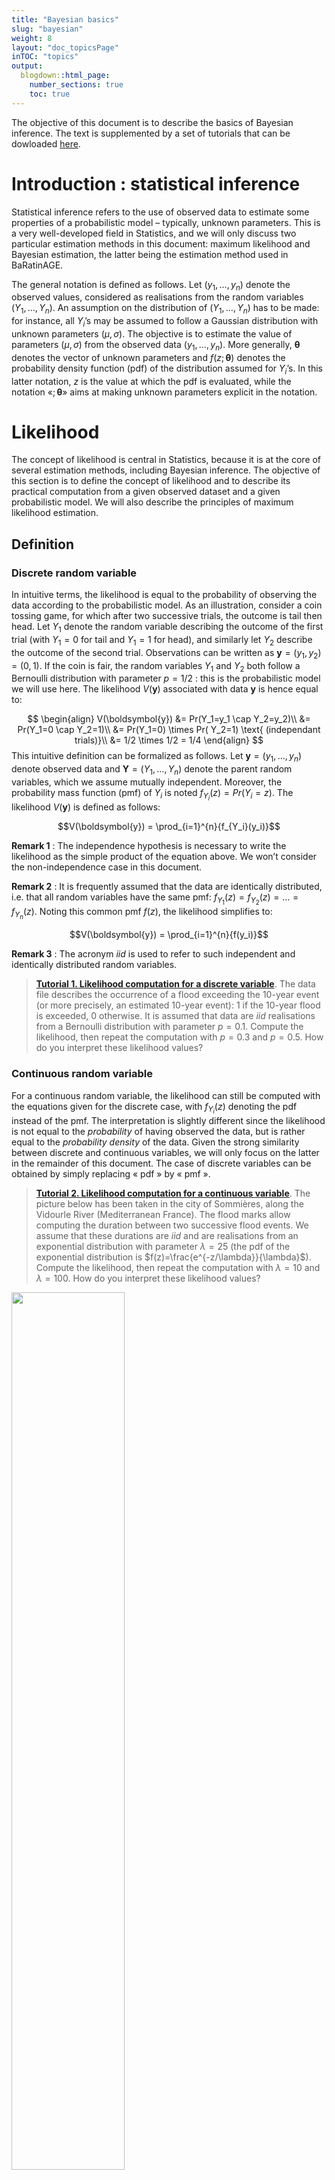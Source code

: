 ---
title: "Bayesian basics"
slug: "bayesian"
weight: 8
layout: "doc_topicsPage"
inTOC: "topics"
output:
  blogdown::html_page:
    number_sections: true
    toc: true
---

The objective of this document is to describe the basics of Bayesian inference. The text is supplemented by a set of tutorials that can be dowloaded [here](TP_bayesian.en.zip). 

# Introduction : statistical inference

Statistical inference refers to the use of observed data to estimate some properties of a probabilistic model – typically, unknown parameters. This is a very well-developed field in Statistics, and we will only discuss two particular estimation methods in this document: maximum likelihood and Bayesian estimation, the latter being the estimation method used in BaRatinAGE.

The general notation is defined as follows. Let $(y_1,\ldots,y_n)$ denote the observed values, considered as realisations from the random variables $(Y_1,\ldots,Y_n)$. An assumption on the distribution of $(Y_1,\ldots,Y_n)$ has to be made: for instance, all $Y_i$'s may be assumed to follow a Gaussian distribution with unknown parameters $(\mu,\sigma)$. The objective is to estimate the value of parameters $(\mu,\sigma)$ from the observed data $(y_1,\ldots,y_n)$. More generally, $\boldsymbol{\theta}$ denotes the vector of unknown parameters and $f(z;\boldsymbol{\theta})$ denotes the probability density function (pdf) of the distribution assumed for $Y_i$'s. In this latter notation, $z$ is the value at which the pdf is evaluated, while the notation «$;\boldsymbol{\theta}$» aims at making unknown parameters explicit in the notation.

# Likelihood

The concept of likelihood is central in Statistics, because it is at the core of several estimation methods, including Bayesian inference. The objective of this section is to define the concept of likelihood and to describe its practical computation from a given observed dataset and a given probabilistic model. We will also describe the principles of maximum likelihood estimation.

## Definition

### Discrete random variable

In intuitive terms, the likelihood is equal to the probability of observing the data according to the probabilistic model. As an illustration, consider a coin tossing game, for which after two successive trials, the outcome is tail then head. Let $Y_1$ denote the random variable describing the outcome of the first trial (with $Y_1=0$ for tail and $Y_1=1$ for head), and similarly let $Y_2$ describe the outcome of the second trial. Observations can be written as $\boldsymbol{y}=(y_1,y_2)=(0,1)$. If the coin is fair, the random variables $Y_1$ and $Y_2$ both follow a Bernoulli distribution with parameter $p=1/2$ : this is the probabilistic model we will use here. The likelihood $V(\boldsymbol{y})$ associated with data $\boldsymbol{y}$ is hence equal to:

$$ \begin{align}
V(\boldsymbol{y}) &= Pr(Y_1=y_1 \cap Y_2=y_2)\\
&= Pr(Y_1=0 \cap Y_2=1)\\
&= Pr(Y_1=0) \times Pr( Y_2=1) \text{ (independant trials)}\\
&= 1/2 \times 1/2 = 1/4
\end{align}
$$
This intuitive definition can be formalized as follows. Let $\boldsymbol{y}=(y_1,\ldots,y_n)$ denote observed data and $\boldsymbol{Y}=(Y_1,\ldots,Y_n)$ denote the parent random variables, which we assume mutually independent. Moreover, the probability mass function (pmf) of $Y_i$ is noted $f_{Y_i}(z)=Pr(Y_i=z)$. The likelihood $V(\boldsymbol{y})$ is defined as follows:

$$V(\boldsymbol{y}) = \prod_{i=1}^{n}{f_{Y_i}(y_i)}$$

**Remark 1** : The independence hypothesis is necessary to write the likelihood as the simple product of the equation above. We won’t consider the non-independence case in this document. 

**Remark 2** : It is frequently assumed that the data are identically distributed, i.e. that all random
variables have the same pmf: $f_{Y_1}(z)=f_{Y_2}(z)=\ldots=f_{Y_n}(z)$. Noting this common pmf $f(z)$, the likelihood simplifies to:

$$V(\boldsymbol{y}) = \prod_{i=1}^{n}{f(y_i)}$$

**Remark 3** : The acronym *iid* is used to refer to such independent and identically distributed random
variables.

> [**Tutorial 1. Likelihood computation for a discrete variable**](TP_bayesian.en.zip). The data file describes the occurrence of a flood exceeding the 10-year event (or more precisely, an estimated 10-year event): 1 if the 10-year flood is exceeded, 0 otherwise. It is assumed that data are *iid* realisations from a Bernoulli distribution with parameter $p=0.1$. Compute the likelihood, then repeat the computation with $p=0.3$ and $p=0.5$. How do you interpret these likelihood values?

### Continuous random variable

For a continuous random variable, the likelihood can still be computed with the equations given for the discrete case, with $f_{Y_i}(z)$ denoting the pdf instead of the pmf. The interpretation is slightly different since the likelihood is not equal to the *probability* of having observed the data, but is rather equal to the *probability density* of the data. Given the strong similarity between discrete and continuous variables, we will only focus on the latter in the remainder of this document. The case of discrete variables can be obtained by simply replacing « pdf » by « pmf ».

> [**Tutorial 2. Likelihood computation for a continuous variable**](TP_bayesian.en.zip). The picture below has been taken in the city of Sommières, along the Vidourle River (Mediterranean France). The flood marks allow computing the duration between two successive flood events. We assume that these durations are *iid* and are realisations from an exponential distribution with parameter $\lambda=25$ (the pdf of the exponential distribution is $f(z)=\frac{e^{-z/\lambda}}{\lambda}$). Compute the likelihood, then repeat the computation with $\lambda=10$ and $\lambda=100$. How do you interpret these likelihood values?

<img src="Vidourles.jpg" width="60%">
<p style="text-align: center;color: gray;"> Picture taken in the city of Sommières showing flood marks on a building. Photo : Diane Laberge, [http://www.dianelaberge.com/blogue/2012/11/09/laccent-du-sud/](http://www.dianelaberge.com/blogue/2012/11/09/laccent-du-sud/).</p>

## Maximum likelihood estimation

The idea behind maximum likelihood estimation should be intuitive after the tutorials proposed in the previous section: an estimate can be obtained by picking up the parameter maximizing the likelihood. This can be formalized as follows, using the same notation as in previous sections: $\boldsymbol{y}=(y_1,\ldots,y_n)$ denote the data, and $\boldsymbol{Y}=(Y_1,\ldots,Y_n)$ the corresponding random variables. We now assume that the pdf of the random variable $Y_i$ depends on one or several unknown parameters denoted by $\boldsymbol{\theta}$. This pdf is noted $f_{Y_i}(z;\boldsymbol{\theta})$. The likelihood $V(\boldsymbol{y};\boldsymbol{\theta})$ is then equal to:

$$V(\boldsymbol{y};\boldsymbol{\theta}) = \prod_{i=1}^{n}{f_{Y_i}(y_i;\boldsymbol{\theta})}$$

This equation is basically identical to the preceding likelihood equations, except that unknown parameters $\boldsymbol{\theta}$ are made explicit in the notation. The maximum likelihood estimator $\hat{\boldsymbol{\theta}}$ then corresponds to the parameter vector maximizing the likelihood:

$$\hat{\boldsymbol{\theta}} = \mathop{\mathrm{argmax}}_{\boldsymbol{\theta}} V(\boldsymbol{y};\boldsymbol{\theta})$$

> [**Tutorial 3. Maximum likelihood estimation, discrete case**](TP_bayesian.en.zip). Using the data of Tutorial 1, compute the likelihood for a grid of values of parameter $p$. Plot the likelihood as a function of $p$, and deduce the maximum likelihood estimate. Is there any other information one could use in this likelihood function?

> [**Tutorial 4. Maximum likelihood estimation, continuous case**](TP_bayesian.en.zip). Using the data of Tutorial 2, compute the likelihood for a grid of values of parameter $\lambda$. Plot the likelihood as a function of $\lambda$, and deduce the maximum likelihood estimate. Is there any other information one could use in this likelihood function?

> [**Tutorial 5. Maximum likelihood estimation for a linear regression**](TP_bayesian.en.zip). Consider the data in the figure below, representing annual precipitation($X$) and annual streamflow ($Y$) for some
catchment. A roughly linear link being apparent in this figure, a linear relation is assumed as follows:

$$y_i=\theta  x_i + \varepsilon_i \text{ with }  \varepsilon_i \sim \mathcal{N}(0,\sigma)$$

<img src="linear.en.jpg" width="50%">
<p style="text-align: center;color: gray;"> Relation between annual precipitation $X$ and annual streamflow $Y$</p>

> This relation assumes that the annual streamflow is equal to a fraction $\theta$ of the annual precipitation, plus a residual value varying from year to year. The residuals are further assumed to be *iid* realisations from a Gaussian distribution with mean zero and unknown standard deviation $\sigma$. Under these hypotheses, the $i$th annual streamflow is a realisation from a Gaussian distribution $\mathcal{N}(\theta x_i,\sigma)$: in other words, the linear regression model gives the mean of the annual streamflow, while the residual standard deviation gives the uncertainty on the predicted annual streamflow. Note that the annual streamflow data $\boldsymbol{y}$ are not identically distributed here (because the mean is different every year).

> 1. Plot the data along with the regression line for $\theta=0.1$.
2. Compute the likelihood of data $\boldsymbol{y}$ for $\theta=0.1$ and $\sigma=50$.
3. By trial-and-error, compute the maximum likelihood estimate of $\theta$ (keeping $\sigma=50$ fixed).
4. Compare the maximum likelihood regression line with the one computed by Excel (right click…Add Trendline).

> Remark: although very simple, this example provides an excellent illustration of the way parameters from a deterministic model can be estimated. Here the deterministic model is the simple linear relation $y_{sim}=\theta x$. Streamflow $y_{sim}$ is the output variable (also called predictand), precipitation $x$ is the input variable (also called predictor), and $\theta$ is the unknown parameter to be estimated. The example can be generalized to much more complex models, including rating curves or hydrologic models.

# Bayesian inference

As maximum likelihood, the Bayesian approach is an estimation method. Some of its properties are of particular interest in a hydrologic context, in particular in terms of uncertainty quantification. Here we describe the building blocks of Bayesian estimation: likelihood, prior distribution and posterior distribution.

## Likelihood

Bayesian estimation uses the likelihood as defined in the preceding sections. However in a Bayesian context, the likelihood is generally noted $p(\boldsymbol{y}|\boldsymbol{\theta})$ instead of $V(\boldsymbol{y};\boldsymbol{\theta})$):

$$p(\boldsymbol{y}|\boldsymbol{\theta}) = \prod_{i=1}^{n}{f_{Y_i}(y_i;\boldsymbol{\theta})}$$

The likelihood quantifies the information brought by the data about the unknown parameters $\boldsymbol{\theta}$. However, unlike with maximum likelihood estimation, we will not attempt to maximize it here.

## Prior distribution

The Bayesian does not only use the information brought by the data, but allows including any knowledge on $\boldsymbol{\theta}$ that would be available even before acquiring the data. This prior information is encoded as a distribution, whose pdf is noted $p(\boldsymbol{\theta})$. As suggested by this notation, the prior distribution does not depend on the data$\boldsymbol{y}$. This is actually a golden rule: the data should never be used to specify the prior distribution, since this would be akin to using the same data twice, leading to a strong under-estimation of uncertainties.

The specification of a prior distribution is completely context-dependent, and there is therefore no universal rule to follow. This specification is entirely the responsibility of the analyst, who has to translate his/her knowledge in the form of a distribution. This introduces an additional subjective step into the analysis, which led to vigorous debates between supporters and opponents of the Bayesian approach. One may still argue that: (1) fully objective computations sometimes lead to unrealistic results; (2) in most data analyses, there exist many subjective choices anyway; (3) the prior distribution at least forces the analyst to formalize this subjectivity, and makes it transparent (the prior distribution should always be communicated along with the results of the analysis!); (4) subjectivity and knowledge are not antithetical.

The tutorials will illustrate practical examples of prior specification. In the meantime, the following cases show that prior knowledge often exists in Hydrology:

* Consider the precipitation-streamflow regression in Tutorial 5: in most cases it is realistic to restrict $\theta$ between 0 and 1 (except if strong groundwater import is expected), and therefore it makes sense to use a prior distribution that induces this constraint (e.g. a uniform distribution between 0 and 1). Moreover, given the catchment size and its geographic location, one may have more information on the value of this parameter, which represents a runoff coefficient. For instance, in an arid or semi-arid region, a runoff coefficient as high as 0.8 would be unlikely for a medium-sized natural catchment (more than a few km²).
* Rating curves provide an excellent illustration of the availability of prior knowledge: rating curve parameters can indeed be linked with measurable hydraulic properties (e.g. geometry of a channel or a cross-section, slope of a channel, etc.), for which a rigorous quantification is possible. This is one underlying principle of BaRatin.
* Although using the data $\boldsymbol{y}$ to specify the prior distribution is strictly forbidden, it is not forbidden to use other data! This idea can for instance be used in flood frequency analysis for regionalisation purposes: sites nearby and similar (in some sense) to the target site can be used to specify a prior distribution; this information is then combined with the data at the target site $\boldsymbol{y}$ with a Bayesian analysis (see for instance [Ribatet 2007](https://hal.inrae.fr/tel-02590034)).

Finally, remind that in general $\boldsymbol{\theta}$ is a vector (as soon as there are several unknown parameters). The prior distribution is therefore multi-dimensional. A simple and frequently used approach to specify a multi-dimensional prior distribution is to use independent priors for each parameter. A joint prior distribution can then be obtained with a simple multiplication:

$$p(\boldsymbol{\theta})=p(\theta_1,\ldots,\theta_p)=\prod_{i=1}^{p}{p(\theta_i)}$$

##  Posterior distribution

Bayes theorem (image below) allows combining the information brought by the data (through the likelihood) with prior information into a distribution for the unknown parameter $\boldsymbol{\theta}$ , termed the
posterior distribution. The pdf of the posterior distribution, noted $p(\boldsymbol{\theta}|\boldsymbol{y})$, is defined by:

$$ p(\boldsymbol{\theta}|\boldsymbol{y}) = \frac{
\overbrace{p(\boldsymbol{y}|\boldsymbol{\theta})}^{\text{likelihood}} 
\times \overbrace{p(\boldsymbol{\theta})}^{\text{prior}}
}
{\underbrace{\int p(\boldsymbol{y}|\boldsymbol{\nu}) \times p(\boldsymbol{\nu})d\boldsymbol{\nu}}_{\text{normalization constant}}}$$


<img src="Thomas_Bayes.gif" width="40%">
<p style="text-align: center;color: gray;"> Thomas Bayes. Source : [Wikipedia](https://en.wikipedia.org/wiki/Thomas_Bayes)</p>

The numerator is simply the product of the likelihood and the prior pdf. The denominator looks more
complex, since it requires integrating this product with respect to unknown parameters. However, this denominator is in fact just a constant: the data $\boldsymbol{y}$ are given and fixed, and parameters $\boldsymbol{\nu}$ disappear from the denominator since they correspond to the integration variables. Consequently, the denominator only serves as a normalizing constant: it ensures that the area below the posterior pdf is equal to 1 (which is required for any pdf). In practice, it is actually not even necessary to compute this constant in general (the reason will be explained in page on [MCMC methods MCMC](/en/doc/topics/mcmc)). This allows simplifying Bayes theorem as follows:

$$ p(\boldsymbol{\theta}|\boldsymbol{y}) \propto p(\boldsymbol{y}|\boldsymbol{\theta}) p(\boldsymbol{\theta})$$

where the symbol « $\propto$ » stands for « is proportional to ». This equation shows that the derivation of the posterior pdf (up to a constant of proportionality) is disarmingly simple: it is just the product of the likelihood and the prior pdf! The resulting posterior pdf quantifies the knowledge on parameters $\boldsymbol{\theta}$, given two sources of information: the data and prior knowledge.

It is worth noting that the raw result of Bayesian estimation is a distribution, as opposed to a value (as in other estimation methods such as moments, maximum likelihood, etc.). This remark calls for further comments:

* The raw result of Bayesian inference directly provides a quantification of uncertainty.
* This does not mean that quantifying uncertainty is impossible with other estimation methods: in fact, most estimation methods come with a solid and well-developed theory for uncertainty quantification. But this quantification only comes in a second step, after having estimated a particular value.
* Conversely, this does not mean that estimating a value is impossible with Bayesian estimation: typically, the maximum of the posterior pdf is a standard choice. This can be considered as the Bayesian version of the maximum likelihood estimate, and it is often abbreviated as the Maxpost estimate (or alternatively the MAP estimate for Maximum A Posteriori).

The comments above show that all estimation methods can provide both a point-estimate (i.e. a value) and a quantification of uncertainty. Bred-in-the-bone Bayesians may argue that uncertainty quantification is somewhat more natural in a Bayesian framework, because uncertainty is the raw result and point-estimate is the by-product (while it’s the contrary with other estimation methods).

> [**Tutorial 6. Bayesian estimation, discrete case**](TP_bayesian.en.zip). Complete Tutorial 3 to perform a full Bayesian analysis, which requires: (1) specifying a prior pdf; (2) computing the posterior pdf (up to a constant of proportionality). Plot the likelihood, the prior pdf and the posterior pdf and compare them.

> The person who estimated the 10-year flood let you know that she/he did not used your data to make her/his estimation;moreover, she/he performed an analysis suggesting that the uncertainty on the exceedance probability of the estimated 10-year flood could be represented by a lognormal distribution$Log\mathcal{N}(\mu=log(0.1),\sigma=0.75)$. Use this information.

> [**Tutorial 7. Bayesian estimation, continuous case**](TP_bayesian.en.zip). Complete Tutorial 4 to perform a full Bayesian analysis. Moreover, a colleague who made some hydrology/hydraulics study for this area let you know that the return period associated with a flooding of this building is comprised between 10 and 100 years, at a confidence level of 95%. Use this information.

> [**Tutorial 8. Bayesian estimation for a linear regression**](TP_bayesian.en.zip). Complete Tutorial 5 to perform a full Bayesian analysis for parameter $\theta$ (keep $\sigma=50$ as a known value). Plot the likelihood, the prior pdf and the posterior pdf. Repeat the computation with other values for $\sigma$, and comment on the results.

